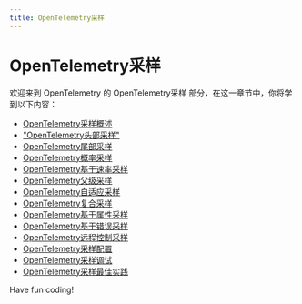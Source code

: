 ```yaml
---
title: OpenTelemetry采样
---
```


# OpenTelemetry采样

欢迎来到 OpenTelemetry 的 OpenTelemetry采样 部分，在这一章节中，你将学到以下内容：

- [OpenTelemetry采样概述](./0-opentelemetry-sampling-overview.mdx)
- ["OpenTelemetry头部采样"](./1-opentelemetry-head-sampling.mdx)
- [OpenTelemetry尾部采样](./2-opentelemetry-tail-sampling.mdx)
- [OpenTelemetry概率采样](./3-opentelemetry-probability-sampling.mdx)
- [OpenTelemetry基于速率采样](./4-opentelemetry-rate-based-sampling.mdx)
- [OpenTelemetry父级采样](./5-opentelemetry-parent-sampling.mdx)
- [OpenTelemetry自适应采样](./6-opentelemetry-adaptive-sampling.mdx)
- [OpenTelemetry复合采样](./7-opentelemetry-composite-sampling.mdx)
- [OpenTelemetry基于属性采样](./8-opentelemetry-property-based-sampling.mdx)
- [OpenTelemetry基于错误采样](./9-opentelemetry-based-on-error-sampling.mdx)
- [OpenTelemetry远程控制采样](./10-opentelemetry-remote-control-sampling.mdx)
- [OpenTelemetry采样配置](./11-opentelemetry-sampling-configuration.mdx)
- [OpenTelemetry采样调试](./12-opentelemetry-sampling-debugging.mdx)
- [OpenTelemetry采样最佳实践](./13-opentelemetry-sampling-best-practices.mdx)

Have fun coding!